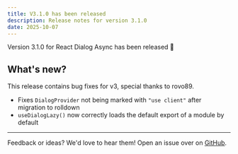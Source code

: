 ```yaml
---
title: V3.1.0 has been released
description: Release notes for version 3.1.0
date: 2025-10-07
---
```


Version 3.1.0 for React Dialog Async has been released 🎉

## What's new?

This release contains bug fixes for v3, special thanks to rovo89.

- Fixes `DialogProvider` not being marked with `"use client"` after migration to rolldown
- `useDialogLazy()` now correctly loads the default export of a module by default
---

Feedback or ideas? We'd love to hear them! Open an issue over on [GitHub](https://github.com/a16n-dev/react-dialog-async/issues).
